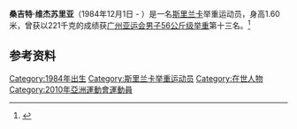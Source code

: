 '''桑吉特·维杰苏里亚'''（1984年12月1日 -  ）是一名[[斯里兰卡|斯里兰卡]]举重运动员，身高1.60米，曾获以221千克的成绩获[[广州亚运会|广州亚运会]][[2010年亚洲运动会举重比赛_-_男子56公斤级|男子56公斤级举重]]第十三名。<ref>{{cite web|url=http://www.gz2010.cn/info/CHN_CHN/ZB/ZBB101A_WL@@@@@@@@@@@@@@@CHN_number=278693.html | language=zh-hans | title=桑吉特·维杰苏里亚 - 简历  |publisher=2010年广州亚运会官方网站 |accessdate=2010-11-21 }}</ref>
==参考资料==
<references />

[[Category:1984年出生|Category:1984年出生]]
[[Category:斯里兰卡举重运动员|Category:斯里兰卡举重运动员]]
[[Category:在世人物|Category:在世人物]]
[[Category:2010年亞洲運動會運動員|Category:2010年亞洲運動會運動員]]